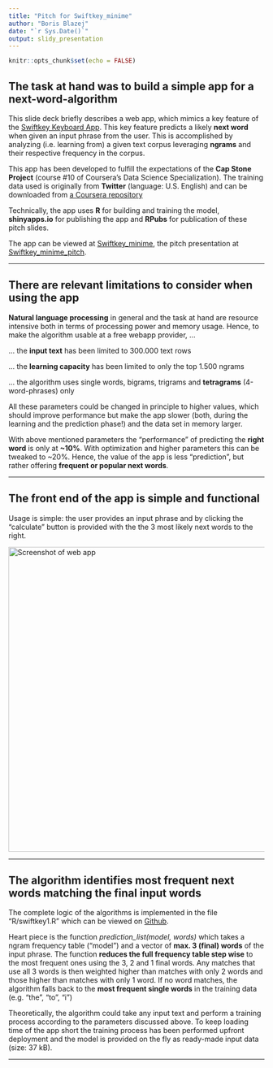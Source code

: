 ```yaml
---
title: "Pitch for Swiftkey_minime"
author: "Boris Blazej"
date: "`r Sys.Date()`"
output: slidy_presentation
---
```


```r
knitr::opts_chunk$set(echo = FALSE)
```

## The task at hand was to build a simple app for a next-word-algorithm

This slide deck briefly describes a web app, which mimics a key feature of the [Swiftkey Keyboard App](https://en.wikipedia.org/wiki/Microsoft_SwiftKey). This key feature predicts a likely **next word** when given an input phrase from the user. This is accomplished by analyzing (i.e. learning from) a given text corpus leveraging **ngrams** and their respective frequency in the corpus.

This app has been developed to fulfill the expectations of the **Cap Stone Project** (course #10 of Coursera's Data Science Specialization). The training data used is originally from **Twitter** (language: U.S. English) and can be downloaded from [a Coursera repository](https://d396qusza40orc.cloudfront.net/dsscapstone/dataset/Coursera-SwiftKey.zip)

Technically, the app uses **R** for building and training the model, **shinyapps.io** for publishing the app and **RPubs** for publication of these pitch slides.

The app can be viewed at [Swiftkey_minime](https://nagrne-boris-blazej.shinyapps.io/Swiftkey_minime/), the pitch presentation at [Swiftkey_minime_pitch](https://rpubs.com/borisblazej/swiftkey_minime_pitch).

------------------------------------------------------------------------

## There are relevant limitations to consider when using the app

**Natural language processing** in general and the task at hand are resource intensive both in terms of processing power and memory usage. Hence, to make the algorithm usable at a free webapp provider, ...

... the **input text** has been limited to 300.000 text rows 

... the **learning capacity** has been limited to only the top 1.500 ngrams 

... the algorithm uses single words, bigrams, trigrams and **tetragrams** (4-word-phrases) only

All these parameters could be changed in principle to higher values, which should improve performance but make the app slower (both, during the learning and the prediction phase!) and the data set in memory larger.

With above mentioned parameters the "performance" of predicting the **right word** is only at **\~10%**. With optimization and higher parameters this can be tweaked to \~20%. Hence, the value of the app is less "prediction", but rather offering **frequent or popular next words**.

------------------------------------------------------------------------

## The front end of the app is simple and functional

Usage is simple: the user provides an input phrase and by clicking the "calculate" button is provided with the the 3 most likely next words to the right.


[![Screenshot of web app](Screenshot_1.png){width="600"}](https://nagrne-boris-blazej.shinyapps.io/Swiftkey_minime/)



---

## The algorithm identifies most frequent next words matching the final input words

The complete logic of the algorithms is implemented in the file "R/swiftkey1.R" which can be viewed on [Github](https://github.com/borisblazej/coursera-capstone-swiftkey).

Heart piece is the function _prediction_list(model, words)_ which takes a ngram frequency table ("model") and a vector of __max. 3 (final) words__ of the input phrase. The function __reduces the full frequency table step wise__ to the most frequent ones using the 3, 2 and 1 final words. Any matches that use all 3 words is then weighted higher than matches with only 2 words and those higher than matches with only 1 word. If no word matches, the algorithm falls back to the __most frequent single words__ in the training data (e.g. "the", "to", "i")

Theoretically, the algorithm could take any input text and perform a training process according to the parameters discussed above. To keep loading time of the app short the training process has been performed upfront deployment and the model is provided on the fly as ready-made input data (size: 37 kB).

---